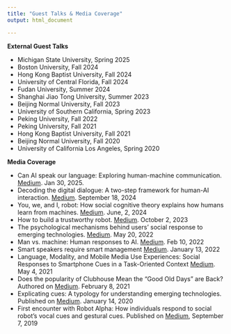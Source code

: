 ```yaml
---
title: "Guest Talks & Media Coverage"
output: html_document

---
```


**External Guest Talks**

- Michigan State University, Spring 2025
- Boston University, Fall 2024
- Hong Kong Baptist University, Fall 2024
- University of Central Florida, Fall 2024
- Fudan University, Summer 2024
- Shanghai Jiao Tong University, Summer 2023
- Beijing Normal University, Fall 2023
- University of Southern California, Spring 2023
- Peking University, Fall 2022
- Peking University, Fall 2021
- Hong Kong Baptist University, Fall 2021
- Beijing Normal University, Fall 2020
- University of California Los Angeles, Spring 2020

**Media Coverage**

- Can AI speak our language: Exploring human-machine communication. [Medium](https://medium.com/university-of-florida-college-of-journalism-and/can-ai-speak-our-language-exploring-human-machine-communication-baaf83f77e5a). Jan 30, 2025. 
- Decoding the digital dialogue: A two-step framework for human-AI interaction. [Medium](https://medium.com/university-of-florida-college-of-journalism-and/decoding-the-digital-dialogue-a-two-step-framework-for-human-ai-interaction-c7a0178ccde4). September 18, 2024
- You, we, and I, robot: How social cognitive theory explains how humans learn from machines. [Medium](https://medium.com/university-of-florida-college-of-journalism-and/you-we-and-i-robot-how-social-cognitive-theory-explains-how-humans-learn-from-machines-0e18f0305246). June, 2, 2024
- How to build a trustworthy robot. [Medium](https://medium.com/university-of-florida-college-of-journalism-and/how-to-build-a-trustworthy-robot-bed1de61cd1f). October 2, 2023
- The psychological mechanisms behind users’ social response to emerging technologies. [Medium](https://medium.com/university-of-florida-college-of-journalism-and/the-psychological-mechanisms-behind-users-social-response-to-emerging-technologies-5e3fd54ca5f7). May 20, 2022
- Man vs. machine: Human responses to AI. [Medium](https://medium.com/university-of-florida-college-of-journalism-and/man-vs-machine-human-responses-to-ai-7cc8d9c3251c). Feb 10, 2022
- Smart speakers require smart management [Medium](https://medium.com/university-of-florida-college-of-journalism-and/smart-speakers-require-smart-management-b447160dd6b5). January 13, 2022
- Language, Modality, and Mobile Media Use Experiences: Social Responses to Smartphone Cues in a Task-Oriented Context [Medium](https://medium.com/university-of-florida-college-of-journalism-and/language-modality-and-mobile-media-use-experiences-social-responses-to-smartphone-cues-in-a-7fa7e07376e6). May 4, 2021
- Does the popularity of Clubhouse Mean the “Good Old Days” are Back? Authored on [Medium](https://medium.com/university-of-florida-college-of-journalism-and/does-the-popularity-of-clubhouse-mean-the-good-old-days-are-back-69a863a3918e). February 8, 2021
- Explicating cues: A typology for understanding emerging technologies. Published on [Medium](https://medium.com/university-of-florida-college-of-journalism-and/explicating-cues-a-typology-for-understanding-emerging-media-technologies-c76509e428a8). January 14, 2020
- First encounter with Robot Alpha: How individuals respond to social robot’s vocal cues and gestural cues. Published on [Medium](https://medium.com/university-of-florida-college-of-journalism-and/first-encounter-with-robot-alpha-how-individuals-respond-to-social-robots-vocal-cues-and-gestures-1395c8bb506d), September 7, 2019






